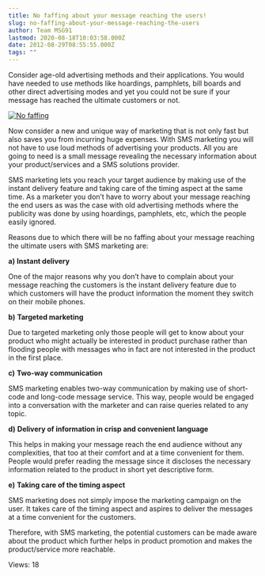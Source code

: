 ```yaml
---
title: No faffing about your message reaching the users!
slug: no-faffing-about-your-message-reaching-the-users
author: Team MSG91
lastmod: 2020-08-18T10:03:58.000Z
date: 2012-08-29T08:55:55.000Z
tags: ""
---
```


Consider age-old advertising methods and their applications. You would have needed to use methods like hoardings, pamphlets, bill boards and other direct advertising modes and yet you could not be sure if your message has reached the ultimate customers or not.


[![](https://images-msg91.s3.ap-south-1.amazonaws.com/content/images/wordpress/2012/08/No-faffing.png "No faffing")](https://images-msg91.s3.ap-south-1.amazonaws.com/content/images/wordpress/2012/08/No-faffing.png)


Now consider a new and unique way of marketing that is not only fast but also saves you from incurring huge expenses. With SMS marketing you will not have to use loud methods of advertising your products. All you are going to need is a small message revealing the necessary information about your product/services and a SMS solutions provider.


SMS marketing lets you reach your target audience by making use of the instant delivery feature and taking care of the timing aspect at the same time. As a marketer you don’t have to worry about your message reaching the end users as was the case with old advertising methods where the publicity was done by using hoardings, pamphlets, etc, which the people easily ignored.


Reasons due to which there will be no faffing about your message reaching the ultimate users with SMS marketing are:


**a)** **Instant delivery**


One of the major reasons why you don’t have to complain about your message reaching the customers is the instant delivery feature due to which customers will have the product information the moment they switch on their mobile phones.


**b)** **Targeted marketing**


Due to targeted marketing only those people will get to know about your product who might actually be interested in product purchase rather than flooding people with messages who in fact are not interested in the product in the first place.


**c)** **Two-way communication**


SMS marketing enables two-way communication by making use of short-code and long-code message service. This way, people would be engaged into a conversation with the marketer and can raise queries related to any topic.


**d)** **Delivery of information in crisp and convenient language**


This helps in making your message reach the end audience without any complexities, that too at their comfort and at a time convenient for them. People would prefer reading the message since it discloses the necessary information related to the product in short yet descriptive form.


**e)** **Taking care of the timing aspect**


SMS marketing does not simply impose the marketing campaign on the user. It takes care of the timing aspect and aspires to deliver the messages at a time convenient for the customers.


Therefore, with SMS marketing, the potential customers can be made aware about the product which further helps in product promotion and makes the product/service more reachable.



 Views: 18





